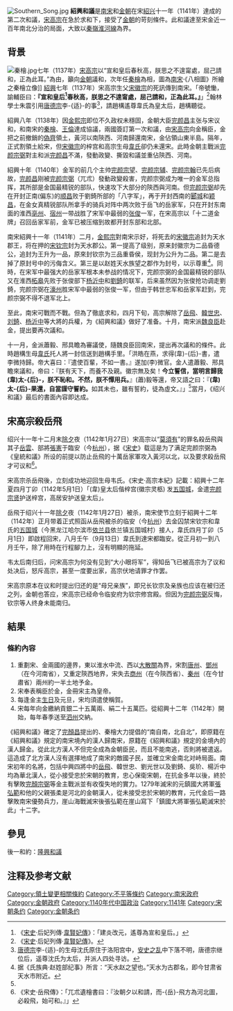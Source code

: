 [[File:Southern_Song.jpg|right]]
'''紹興和議'''是[[南宋|南宋]]和[[金朝|金朝]]在宋[[紹兴|紹兴]]十一年（1141年）達成的第二次和議，[[宋高宗|宋高宗]]在急於求和下，接受了[[金朝|金朝]]的苛刻條件。此和議達至宋金近一百年南北分治的局面，大致以[[秦嶺淮河線|秦嶺淮河線]]為界。

==背景==
[[File:秦檜.jpg|thumb]]七年（1137年）[[宋高宗|宋高宗]]以“宣和皇后春秋高，朕思之不遑甯處，屈己請和，正為此耳。”為由，籲向[[金朝|金朝]]議和，次年任[[秦檜|秦檜]]為相，圖為[[南宋|南宋]]·《八相圖》所繪之秦檜立像]]
[[紹興_(宋高宗)|紹興]]七年（1137年）宋高宗生父[[宋徽宗|宋徽宗]]的死訊傳到南宋。「帝號慟，諭輔臣曰：'''『宣和皇后<ref>《[[宋史|宋史]]·后妃列傳·[[:s:宋史/卷243#.E9.9F.8B.E8.B3.A2.E5.A6.83|韋賢妃傳]]》：「建炎改元，遙尊為宣和皇后。」</ref>春秋高，朕思之不遑甯處，屈己請和，正為此耳。』'''」<ref name=WeiBiography>《[[宋史|宋史]]·后妃列傳·[[:s:宋史/卷243#.E9.9F.8B.E8.B3.A2.E5.A6.83|韋賢妃傳]]》。</ref>翰林學士朱震引用[[唐德宗|唐德宗]]李-{适}-的事<ref>[[唐德宗|唐德宗]]李-{适}-的生母沈氏原住于洛阳宫中，[[安史之乱|安史之乱]]中下落不明，唐德宗继位后，遥尊沈氏为太后，并派人四处寻访。</ref>，請趙構遙尊韋氏為皇太后，趙構聽從。

紹興八年（1138年）因[[金熙宗|金熙宗]]即位不久政权未穩固，金朝大臣[[完颜昌|完颜昌]]主张与宋议和，和南宋的[[秦檜|秦檜]]、[[王伦_(南宋)|王倫]]達成協議，兩國簽訂第一次和議，由[[宋高宗|宋高宗]]向金稱臣，金把之前撤銷的[[偽齊|偽齊]]領土，黃河以南陝西、河南歸還南宋，金佔領山東半島。隔年，正式割領土給宋，但[[宋徽宗|宋徽宗]]的梓宫和高宗生母[[韋賢妃_(宋朝)|韋氏]]卻仍未還宋。此時金朝主戰派[[完颜宗弼|完颜宗弼]]對主和派[[完颜昌|完颜昌]]不滿，發動政變、撕毀和議並重佔陝西、河南。

紹興十年（1140年）金军的前几个主帅[[完颜宗望|完颜宗望]]、[[完颜宗辅|完颜宗辅]]、[[完颜宗翰|完颜宗翰]]已先后病故，[[完颜昌|完颜昌]]刚被[[完颜宗弼|完颜宗弼]]（兀朮）發動政變殺害，完颜宗弼成为唯一的金军总指挥，其所部是金国最精锐的部队，快速攻下大部分的陝西與河南。但[[完颜宗弼|完颜宗弼]]却先在开封正南(偏东)的[[顺昌|顺昌]]败于劉錡所部的「八字军」，再于开封西南的[[郾城|郾城]]和[[颖昌|颖昌]]，在金女真精锐部队所拿手的骑兵对阵中两次败于岳飞的岳家军，只在开封东南面的淮西[[亳州|亳州]]、[[宿州|宿州]]一带战胜了宋军中最弱的[[张俊|张俊]]一军，在宋高宗以「十二道金牌」召回岳家军前，金军已被压缩到故都开封东部和北部。

南宋紹興十一年（1141年）二月，[[金熙宗|金熙宗]]對南宋示好，将死去的[[宋徽宗|宋徽宗]]追封为天水郡王，将在押的[[宋钦宗|宋钦宗]]封为天水郡公。第一提高了级别，原来封徽宗为二品昏德公，追封为王升为一品，原來封钦宗为三品重昏侯，现封为公升为二品。第二是去掉了原封号中的污侮含义。第三是以赵姓天水族望之郡作为封号，以示尊重<ref>据《氏族典·赵姓部纪事》所言：“天水赵之望也。”天水为古郡名，即今甘肃省天水市附近。</ref>。同時，在宋军中最强大的岳家军根本未参战的情况下，完颜宗弼的金国最精锐的部队又在淮西[[柘皋|柘皋]]先败于张俊部下[[杨沂中|杨沂中]]和[[劉錡|劉錡]]的联军，后来虽然因为张俊抢功调走劉錡，完颜宗弼在[[濠州|濠州]]胜宋军中最弱的张俊一军，但由于韩世忠军和岳家军赶到，完颜宗弼不得不退军北上。

至此，南宋可戰而不戰。但為了徹底求和，四月下旬，高宗解除了[[岳飛|岳飛]]、[[韓世忠|韓世忠]]、[[刘錡|刘錡]]、[[杨沂中|杨沂中]]等大將的兵權，为《紹興和議》做好了准备。十月，南宋派[[魏良臣|魏良臣]]赴金，提出要再次議和。

十一月，金派蕭毅、邢具瞻為審議使，隨魏良臣回南宋，提出再次議和的條件。此時趙構生母[[韋賢妃_(宋朝)|韋氏]]托人將一封信送到趙構手里。「洪皓在燕，求得(韋)-{后}-書，遣李微持歸。帝大喜曰：『遣使百輩，不如一書。』遂加(李)微官。金人遣蕭毅、邢具瞻來議和，帝曰：『朕有天下，而養不及親。徽宗無及矣！'''今立誓信，當明言歸我(韋)太-{后}-，朕不恥和。不然，朕不憚用兵。'''』(蕭)毅等還，帝又語之曰：『'''(韋)太-{后}-果還，自當謹守誓約。'''如其未也，雖有誓約，徒為虛文。』」<ref name=WeiBiography/>當月，《绍兴和議》最后的書面內容即达成。

==宋高宗殺岳飛==
绍兴十一年十二月末[[除夕|除夕]]夜（1142年1月27日）宋高宗以“[[莫須有|莫須有]]”的罪名殺岳飛與其子[[岳雲|岳雲]]、部將[[张宪_(宋)|張憲]]于臨安（今[[杭州|杭州]]），据《[[宋史|宋史]]》载這是为了满足完颜宗弼為《皇統和議》所设的前提以防止岳飛的十萬岳家軍攻入黃河以北，以及要求殺岳飛才可议和<ref>《宋史·岳飛傳》：「兀朮遺檜書曰：『汝朝夕以和請，而-{岳}-飛方為河北圖，必殺飛，始可和。』」</ref>。

宋高宗杀岳飛後，立刻成功地迎回生母韦氏。《宋史·高宗本紀》記載：紹興十二年夏四月丁卯（1142年5月1日）「(韋)皇太后偕梓宫(徽宗灵柩) 发[[五国城|五国城]]，金遣[[完颜宗贤|完颜宗贤]]护送梓宫，高居安护送皇太后」。

岳飛于绍兴十一年[[除夕|除夕]]夜（1142年1月27日）被杀，南宋使节立刻于紹興十二年（1142年）正月带着正式照函从岳飛被杀的临安（今[[杭州|杭州]]）去金囚禁宋钦宗和韋氏的[[五国城|五国城]]（今黑龙江哈尔滨市[[依兰县|依兰县]]依兰镇五国城村）接人，韋氏四月丁卯（5月1日）即啟程回宋，八月壬午（9月13日）韋氏到達宋都臨安。從正月初一到八月壬午，除了用時在行程腳力上，沒有明顯的拖延。

韦太后南归后，问宋高宗为何没有见到“大小眼将军”，得知岳飞已被高宗为了议和处决后，怒斥高宗，甚至一度要出家，高宗伏地请罪才作罢。

宋高宗原本在议和时提出归还的是“母兄亲族”，即兄长钦宗及亲族也应该在被归还之列，金朝也答应，宋高宗已经命令临安府为钦宗修宫殿。但因为[[完颜宗弼|完颜宗弼]]反悔，钦宗等人终身未能南归。

==結果==

===條約內容===
#重劃宋、金兩國的邊界，東以淮水中流、西以[[大散關|大散關]]為界，宋割[[唐州|唐州]]、[[鄧州|鄧州]]（在今河南省），又重定陝西地界，宋失去[[商州|商州]]（在今陝西省）、[[秦州|秦州]]（在今甘肅省）兩州約一半土地予金。
#宋奉表稱臣於金，金冊宋主為皇帝。 
#每逢金主[[生日|生日]]及元旦，宋均須遣使稱賀。
#宋每年向金繳納貢銀二十五萬兩、絹二十五萬匹。從紹興十二年（1142年）開始，每年春季送至[[泗州|泗州]]交納。

《紹興和議》確定了[[完顏昌|完顏昌]]提出的、秦檜大力提倡的“南自南，北自北”，即原籍在《紹興和議》規定的南宋境內的漢人歸南宋，原籍在《紹興和議》規定的金境內的漢人歸金。從此北方漢人不但完全成為金朝臣民，而且不能南逃，否則將被遣返。這造成了北方漢人沒有選擇地成了南宋的敵國子民，並確立宋金南北对峙局面。南宋初年的名將，包括中興四將中的[[岳飛|岳飛]]、韓世忠、劉光世以及劉錡、吳玠、楊沂中均為華北漢人，從小接受忠於宋朝的教育，忠心保衛宋朝，在抗金多年以後，終於有擊敗[[完顏宗弼|完顏宗弼]]等金主戰派並有收復失地的實力。1279年滅宋的元鎮國大將軍[[張弘範|張弘範]]和他的父親張柔是河北的金朝漢人，從未接受忠於宋朝的教育，元代金后一路擊敗南宋優勢兵力，崖山海戰滅宋後張弘範在崖山寫下「鎮國大將軍張弘範滅宋於此」十二字。

==參見==
後一和約：[[隆興和議|隆興和議]]

== 注释及参考文献 ==
{{reflist}}
{{宋朝历史事件|index=ZXHY}}
{{遼金夏歷史事件}}

[[Category:領土變更相關條約|Category:領土變更相關條約]]
[[Category:不平等條约|Category:不平等條约]]
[[Category:南宋政府|Category:南宋政府]]
[[Category:金朝政府|Category:金朝政府]]
[[Category:1140年代中国政治|Category:1140年代中国政治]]
[[Category:1141年|Category:1141年]]
[[Category:宋朝条约|Category:宋朝条约]]
[[Category:金朝条约|Category:金朝条约]]